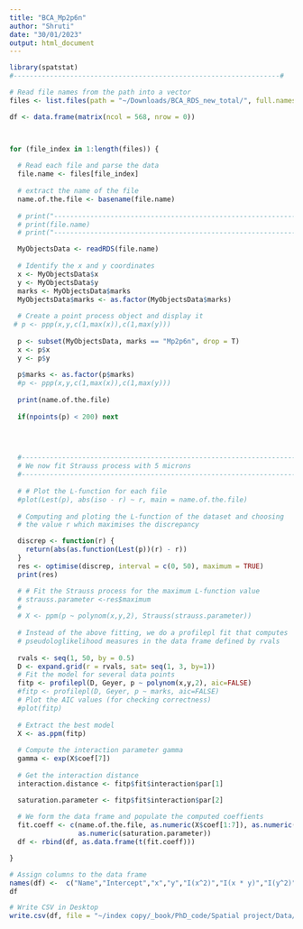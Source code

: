 ```yaml
---
title: "BCA_Mp2p6n"
author: "Shruti"
date: "30/01/2023"
output: html_document
---
```


```r
library(spatstat)
#------------------------------------------------------------------#

# Read file names from the path into a vector
files <- list.files(path = "~/Downloads/BCA_RDS_new_total/", full.names = TRUE)

```

```r
df <- data.frame(matrix(ncol = 568, nrow = 0))



for (file_index in 1:length(files)) {
  
  # Read each file and parse the data
  file.name <- files[file_index]
  
  # extract the name of the file 
  name.of.the.file <- basename(file.name)
  
  # print("--------------------------------------------------------------------")
  # print(file.name)
  # print("--------------------------------------------------------------------")

  MyObjectsData <- readRDS(file.name)
  
  # Identify the x and y coordinates
  x <- MyObjectsData$x
  y <- MyObjectsData$y
  marks <- MyObjectsData$marks
  MyObjectsData$marks <- as.factor(MyObjectsData$marks)
  
  # Create a point process object and display it
 # p <- ppp(x,y,c(1,max(x)),c(1,max(y)))
  
  p <- subset(MyObjectsData, marks == "Mp2p6n", drop = T)
  x <- p$x
  y <- p$y
  
  p$marks <- as.factor(p$marks)
  #p <- ppp(x,y,c(1,max(x)),c(1,max(y)))
  
  print(name.of.the.file)
  
  if(npoints(p) < 200) next


  
  
  #--------------------------------------------------------------------#
  # We now fit Strauss process with 5 microns 
  #--------------------------------------------------------------------#
  
  # # Plot the L-function for each file
  #plot(Lest(p), abs(iso - r) ~ r, main = name.of.the.file)
  
  # Computing and ploting the L-function of the dataset and choosing
  # the value r which maximises the discrepancy

  discrep <- function(r) {
    return(abs(as.function(Lest(p))(r) - r))
  }
  res <- optimise(discrep, interval = c(0, 50), maximum = TRUE)
  print(res)

  # # Fit the Strauss process for the maximum L-function value 
  # strauss.parameter <-res$maximum
  # 
  # X <- ppm(p ~ polynom(x,y,2), Strauss(strauss.parameter))
  
  # Instead of the above fitting, we do a profilepl fit that computes 
  # pseudologlikelihood measures in the data frame defined by rvals
  
  rvals <- seq(1, 50, by = 0.5)
  D <- expand.grid(r = rvals, sat= seq(1, 3, by=1))
  # Fit the model for several data points
  fitp <- profilepl(D, Geyer, p ~ polynom(x,y,2), aic=FALSE)
  #fitp <- profilepl(D, Geyer, p ~ marks, aic=FALSE)
  # Plot the AIC values (for checking correctness)
  #plot(fitp)
  
  # Extract the best model
  X <- as.ppm(fitp)
  
  # Compute the interaction parameter gamma 
  gamma <- exp(X$coef[7])
  
  # Get the interaction distance
  interaction.distance <- fitp$fit$interaction$par[1]

  saturation.parameter <- fitp$fit$interaction$par[2]
  
  # We form the data frame and populate the computed coeffients 
  fit.coeff <- c(name.of.the.file, as.numeric(X$coef[1:7]), as.numeric(gamma), as.numeric(res), as.numeric(interaction.distance$r),
                 as.numeric(saturation.parameter))
  df <- rbind(df, as.data.frame(t(fit.coeff)))

}

# Assign columns to the data frame 
names(df) <-  c("Name","Intercept","x","y","I(x^2)","I(x * y)","I(y^2)","log(Interaction)","gamma","OptL","LObj","Interaction Distance", "Saturation Parameter")
df

# Write CSV in Desktop
write.csv(df, file = "~/index copy/_book/PhD_code/Spatial project/Data/BCA/BCA_Mp2p6n_Geyer_modified.csv")


```

```r

```

